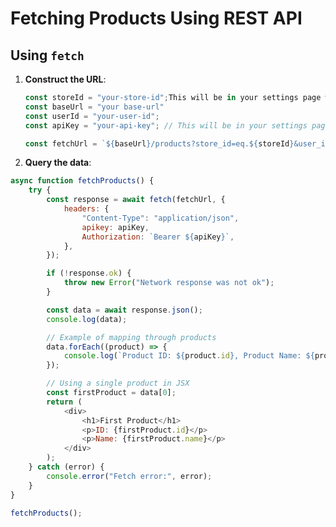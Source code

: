 # Fetching Products Using REST API

## Using `fetch`

1. **Construct the URL**:

   ```js copy
   const storeId = "your-store-id";This will be in your settings page when you logged in to the dashboard
   const baseUrl = "your base-url"
   const userId = "your-user-id";
   const apiKey = "your-api-key"; // This will be in your settings page when you logged in to the dashboard

   const fetchUrl = `${baseUrl}/products?store_id=eq.${storeId}&user_id=eq.${userId}`;
   ```

2. **Query the data**:

```js copy
async function fetchProducts() {
	try {
		const response = await fetch(fetchUrl, {
			headers: {
				"Content-Type": "application/json",
				apikey: apiKey,
				Authorization: `Bearer ${apiKey}`,
			},
		});

		if (!response.ok) {
			throw new Error("Network response was not ok");
		}

		const data = await response.json();
		console.log(data);

		// Example of mapping through products
		data.forEach((product) => {
			console.log(`Product ID: ${product.id}, Product Name: ${product.name}`);
		});

		// Using a single product in JSX
		const firstProduct = data[0];
		return (
			<div>
				<h1>First Product</h1>
				<p>ID: {firstProduct.id}</p>
				<p>Name: {firstProduct.name}</p>
			</div>
		);
	} catch (error) {
		console.error("Fetch error:", error);
	}
}

fetchProducts();
```
